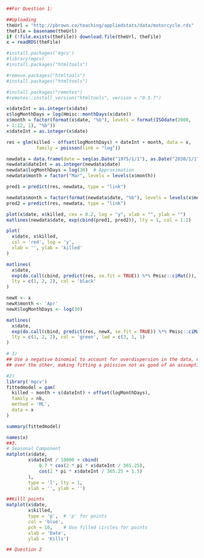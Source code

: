 ```r

##For Question 1:

##Uploading
theUrl = "http://pbrown.ca/teaching/appliedstats/data/motorcycle.rds"
theFile = basename(theUrl)
if (!file.exists(theFile)) download.file(theUrl, theFile)
x = readRDS(theFile)

#install.packages('mgcv')
#library(mgcv)
#install.packages("htmltools")

#remove.packages("htmltools")
#install.packages("htmltools")

#install.packages("remotes")
#remotes::install_version("htmltools", version = "0.5.7")

x$dateInt = as.integer(x$date)
x$logMonthDays = log(Hmisc::monthDays(x$date))
x$month = factor(format(x$date, "%b"), levels = format(ISOdate(2000,
+ 1:12, 1), "%b"))
x$dateInt = as.integer(x$date)

res = glm(killed ~ offset(logMonthDays) + dateInt + month, data = x, 
           family = poisson(link = "log"))

newdata = data.frame(date = seq(as.Date("1975/1/1"), as.Date("2030/1/1"), by = "month"))
newdata$dateInt = as.integer(newdata$date)
newdata$logMonthDays = log(30)  # Approximation
newdata$month = factor("Mar", levels = levels(x$month))

pred1 = predict(res, newdata, type = "link")

newdata$month = factor(format(newdata$date, "%b"), levels = levels(x$month))
pred2 = predict(res, newdata, type = "link")

plot(x$date, x$killed, cex = 0.2, log = "y", xlab = "", ylab = "")
matlines(newdata$date, exp(cbind(pred1, pred2)), lty = 1, col = 1:2)
```
```r
plot(
  x$date, x$killed,
  col = 'red', log = 'y',
  xlab = '', ylab = 'killed'
)

matlines(
  x$date,
  exp(do.call(cbind, predict(res, se.fit = TRUE)) %*% Pmisc::ciMat()),
  lty = c(1, 2, 2), col = 'black'
)

newX <- x
newX$month <- 'Apr'
newX$logMonthDays <- log(30)

matlines(
  x$date,
  exp(do.call(cbind, predict(res, newX, se.fit = TRUE)) %*% Pmisc::ciMat()),
  lty = c(1, 2, 2), col = 'green', lwd = c(3, 1, 1)
)

```

```r
# 1)
## Use a negative binomial to account for overdispersion in the data, due to seasonality, deaths may be more common in one month
## over the other, making fitting a poission not as good of an assumption since poisson assumes all variances are equal. Additionally the negative binomial models count data, therefore it is always non-negative, the death counts will always be non-negative.

#2)
library('mgcv')
fittedmodel = gam(
  killed ~ month + s(dateInt) + offset(logMonthDays), 
  family = nb,  
  method = 'ML', 
  data = x
)

summary(fittedmodel)

names(x)
##3. 
# Seasonal Component
matplot(x$date, 
        x$dateInt / 10000 + cbind(
            0.7 * cos(2 * pi * x$dateInt / 365.25), 
            cos(2 * pi * x$dateInt / 365.25 + 1.5)
        ), 
        type = 'l', lty = 1, 
        xlab = '', ylab = '')

##Killl points
matplot(x$date, 
        x$killed, 
        type = 'p',  # 'p' for points
        col = 'blue', 
        pch = 16,    # Use filled circles for points
        xlab = 'Date', 
        ylab = 'Kills')
```

```r
## Question 2


```